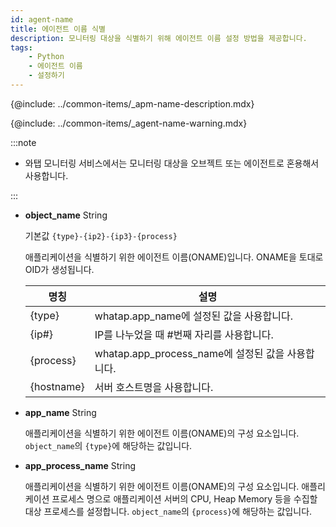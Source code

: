```yaml
---
id: agent-name
title: 에이전트 이름 식별
description: 모니터링 대상을 식별하기 위해 에이전트 이름 설정 방법을 제공합니다.
tags:
    - Python
    - 에이전트 이름
    - 설정하기
---
```


{@include: ../common-items/_apm-name-description.mdx}

{@include: ../common-items/_agent-name-warning.mdx}

:::note

* 와탭 모니터링 서비스에서는 모니터링 대상을 오브젝트 또는 에이전트로 혼용해서 사용합니다.

:::

* **object_name** <span class='type'>String</span>

  기본값 `{type}-{ip2}-{ip3}-{process}`
  
  애플리케이션을 식별하기 위한 에이전트 이름(ONAME)입니다. ONAME을 토대로 OID가 생성됩니다. 

  |명칭|설명|
  |----|----|
  |{type}|whatap.app_name에 설정된 값을 사용합니다.|
  |{ip#}|IP를 나누었을 때 #번째 자리를 사용합니다.|
  |{process}|whatap.app_process_name에 설정된 값을 사용합니다.|
  |{hostname}|서버 호스트명을 사용합니다.|

* **app_name** <span class='type'>String</span>

  애플리케이션을 식별하기 위한 에이전트 이름(ONAME)의 구성 요소입니다. `object_name`의 `{type}`에 해당하는 값입니다.

* **app_process_name** <span class='type'>String</span>

  애플리케이션을 식별하기 위한 에이전트 이름(ONAME)의 구성 요소입니다. 애플리케이션 프로세스 명으로 애플리케이션 서버의 CPU, Heap Memory 등을 수집할 대상 프로세스를 설정합니다. `object_name`의 `{process}`에 해당하는 값입니다.  
